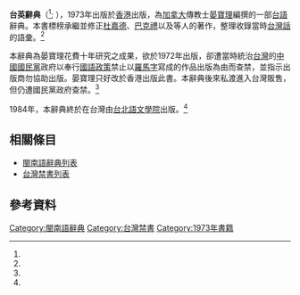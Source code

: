 {{Infobox book
|書名      = 台英辭典
|圖像      = <!-- [[File:圖片|200px]] -->
|圖像說明  = 
|作者      = [[晏寶理|晏寶理]]
|原名      = A dictionary of Southern Min
|中文書名  = 
|譯者      = 
|插圖      = 
|封面設計  = 
|出版地    = {{HKG-GBR}}
|語言      = [[閩南語|閩南語]][[台灣話|台灣話]]、[[英語|英語]]
|系列      = 
|題材      = 
|類型      = [[辭典|辭典]]
|出版者    = 香港語文學院<br>台北語文學院（1984年）
|出版日期  = 1973年
|中文版    = 
|媒介      = 
|頁數      = 305頁
|開本      = 
|isbn      = <!-- 国际标准书号 -->
|oclc      =  <!-- OCLC -->
|杜威十進制圖書分類法= 
|美國國會圖書館圖書分類法= 
|上一部作品= 
|下一部作品= 
|引用      = 
|被引用    = 
}}

'''台英辭典'''（{{lang-en|A dictionary of Southern Min}}<ref name="Google圖書"/>; {{lang-nan-tl|Tāi-ing sî-tén}}），1973年出版於[[香港|香港]]出版，為[[加拿大|加拿大]]傳教士[[晏寶理|晏寶理]]編撰的一部[[台語|台語]]辭典。本書標榜承繼並修正[[杜嘉德|杜嘉德]]、[[巴克禮|巴克禮]]以及{{le|歐內斯特|Ernest Tipson}}等人的著作，整理收錄當時[[台灣話|台灣話]]的語彙。<ref name="Google圖書"/>

本辭典為晏寶理花費十年研究之成果，欲於1972年出版，卻遭當時統治[[台灣|台灣]]的[[中國國民黨|中國國民黨]]政府以奉行[[國語運動|國語政策]]禁止以[[白話字|羅馬字]]寫成的作品出版為由而查禁，並指示出版商勿協助出版。晏寶理只好改於香港出版此書。本辭典後來私渡進入台灣販售，但仍遭國民黨政府查禁。<ref name="NYTimes"/>

1984年，本辭典終於在台灣由[[台北語文學院|台北語文學院]]出版。<ref name="工具書語言方言別索引"/>

==相關條目==
*[[閩南語辭典列表|閩南語辭典列表]]
*[[台灣禁書列表|台灣禁書列表]]

==參考資料==
{{reflist|1|refs=

<ref name="Google圖書">{{cite web|url=http://refbook.ncl.edu.tw/tmrwFront/cp.action?xmlId=0000313469&dtdId=000021|title=A dictionary of Southern Min: based on current usage in Taiwan and checked against the earlier works of Carstairs Douglas, Thomas Barclay, and Ernest Tipson|accessdate=|last=|first=|author=|coauthors=|date=2010年6月10日|work=|publisher=Google圖書}}{{dead link|date=2017年12月 |bot=InternetArchiveBot |fix-attempted=yes }}</ref>

<ref name="NYTimes">{{cite web |url=http://www.taiwanchurch.org/taibun/embree.html |title=GUIDE TO DIALECT BARRED IN TAIWAN |accessdate= |last= |first= |author= |coauthors= |date=1974年9月15日 |work= |publisher=The New York Times |archive-date=2015年5月7日 |archive-url=https://web.archive.org/web/20150507222609/http://www.taiwanchurch.org/taibun/embree.html |dead-url=no }}</ref>

<ref name="工具書語言方言別索引">{{cite web |url=http://cls.lib.ntu.edu.tw/southernmin/minhakka/index/dialect_kind/index_diref_brow.asp?number=17 |title=Dictionary of Southern Min |accessdate= |last= |first= |author= |coauthors= |date=1984年 |work= |publisher=工具書語言方言別索引 |archive-date=2017-02-02 |archive-url=https://web.archive.org/web/20170202065944/http://cls.lib.ntu.edu.tw/southernmin/minhakka/index/dialect_kind/index_diref_brow.asp?number=17 |dead-url=no }}</ref>

}}
{{閩南語辭典}}

[[Category:閩南語辭典|Category:閩南語辭典]]
[[Category:台灣禁書|Category:台灣禁書]]
[[Category:1973年書籍|Category:1973年書籍]]